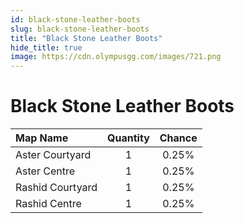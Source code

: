 ```yaml
---
id: black-stone-leather-boots
slug: black-stone-leather-boots
title: "Black Stone Leather Boots"
hide_title: true
image: https://cdn.olympusgg.com/images/721.png
---
```



# <ItemIcon iconId="721" height="32"/> Black Stone Leather Boots
|Map Name|Quantity|Chance|
|:--|:-:|:-:|
|Aster Courtyard|1|0.25%|
|Aster Centre|1|0.25%|
|Rashid Courtyard|1|0.25%|
|Rashid Centre|1|0.25%|

